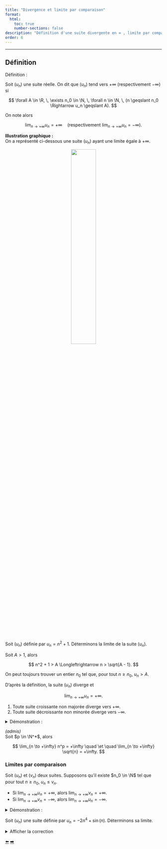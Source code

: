 ```yaml
---
title: "Divergence et limite par comparaison"
format:
  html:
    toc: true
    number-sections: false
description: "Définition d'une suite divergente en ∞ , limite par comparaison"
order: 6
---
```



-----


## Définition
::: {.bloc .def}
<span class="bloc-titre">Définition : </span>  

Soit $(u_n)$ une suite réelle. On dit que $(u_n)$ tend vers $+\infty$ (respectivement $-\infty$) si  

$$
\forall A \in \R, \, \exists n_0 \in \N, \, \forall n \in \N, \, (n \geqslant n_0 \Rightarrow u_n \geqslant A).
$$

On note alors  

$$
\lim_{n \to +\infty} u_n = +\infty \quad  (\text{respectivement } \lim_{n \to +\infty} u_n = -\infty).
$$
:::

**Illustration graphique :**  
On a représenté ci-dessous une suite $\left(u_n\right)$ ayant une limite égale à $+\infty$.

   <div style="text-align:center;">
  <img src="../../image/maths_term/divergence.png" alt="" width=40%/>
</div> 

::: {.bloc .ex}
Soit $(u_n)$ définie par $u_n = n^2 + 1$. Déterminons la limite de la suite $(u_n)$.

Soit $A > 1$, alors  

$$
n^2 + 1 > A \Longleftrightarrow n > \sqrt{A - 1}.
$$

On peut toujours trouver un entier $n_0$ tel que, pour tout $n \geqslant n_0$, $u_n > A$.  

D'après la définition, la suite $(u_n)$ diverge et  

$$
\lim_{n \to +\infty} u_n = +\infty.
$$
:::

::: {.bloc .thm}

1. Toute suite croissante non majorée diverge vers $+\infty$.  
2. Toute suite décroissante non minorée diverge vers $-\infty$.
:::

<details class="bloc demo"><summary>Démonstration : </summary>

Soit une suite $(u_n)$ non majorée et croissante, et $A$ un réel arbitraire.  

Comme la suite est non majorée, il existe au moins un terme $u_p$ de la suite tel que $u_p > A$.  

Or, la suite étant croissante, $\forall n \geqslant p \Rightarrow u_n \geqslant u_p > A$.  

Donc, on a prouvé qu'à partir du rang $p$, tous les termes de la suite sont supérieurs à $A$. Ce qui donne le résultat.
</details>

::: {.bloc .thm}
*(admis)*  
Soit $p \in \N^*$, alors  

$$
\lim_{n \to +\infty} n^p = +\infty \quad \et \quad \lim_{n \to +\infty} \sqrt{n} = +\infty.
$$
:::


### Limites par comparaison

::: {.bloc .thm}
Soit $(u_n)$ et $(v_n)$ deux suites. Supposons qu'il existe $n_0 \in \N$ tel que pour tout $n \geqslant n_0$, $u_n \leqslant v_n$.

- Si $\lim_{n \to +\infty} u_n = +\infty$, alors $\lim_{n \to +\infty} v_n = +\infty$.  
- Si $\lim_{n \to +\infty} v_n = -\infty$, alors $\lim_{n \to +\infty} u_n = -\infty$.
:::

<details class="bloc demo"><summary>Démonstration : </summary>

Soit $I$ un intervalle de la forme $]A, +\infty[$ avec $A$ un réel. On a $\lim_{n \to +\infty} u_n = +\infty$, alors par définition, $I$ contient tous les termes $u_n$ à partir d'un certain rang. On note ce rang $n_1$.  

De plus, à partir d'un certain rang, $u_n \leqslant v_n$. Notons ce rang $n_2$.  

On pose $n_0 = \max(n_1, n_2)$, ainsi pour tout entier $n \geqslant n_0$, on a $u_n \in I$, c'est-à-dire que $A < u_n$ et $u_n \leqslant v_n$. Donc $A < v_n$.  

On en déduit que $I$ contient tous les termes $v_n$ à partir du rang $n_0$. Donc $\lim_{n \to +\infty} v_n = +\infty$.
</details>

::: {.bloc .ex}
Soit $(u_n)$ une suite définie par $u_n = -2n^4 + \sin(n)$. Déterminons sa limite.  

<details class="bloc cor"><summary>Afficher la correction</summary>

Pour tout $n \in \N$, $\sin(n) \leqslant 1$, donc $-2n^4 + \sin(n) \leqslant -2n^4 + 1$.  
Or, $\lim_{n \to +\infty} n^4 = +\infty$, donc $\lim_{n \to +\infty} (-2n^4 + 1) = -\infty$.  
Par comparaison, on déduit que $\lim_{n \to +\infty} u_n = -\infty$.
</details>
:::



<div class="nav-pages">
  <a class="prev" href="convergence_prop.html">⬅️</a>
  <a class="next" href="operation_limite.html">➡️</a>
</div>
